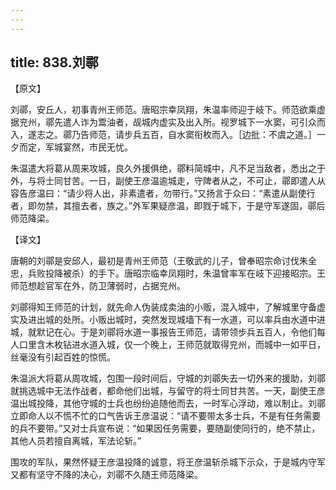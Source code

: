 ```yaml
---
---
---
```

title: 838.刘鄩
---



【原文】

刘鄩，安丘人，初事青州王师范。唐昭宗幸凤翔，朱温率师迎于岐下。师范欲乘虚据兖州，鄩先遣人诈为鬻油者，觇城内虚实及出入所。视罗城下一水窦，可引众而入，遂志之。鄩乃告师范，请步兵五百，自水窦衔枚而入。［边批：不虞之道。］一夕而定，军城宴然，市民无忧。

朱温遣大将葛从周来攻城，良久外援俱绝，鄩料简城中，凡不足当敌者，悉出之于外，与将士同甘苦。一日，副使王彦温逾城走，守陴者从之，不可止，鄩即遣人从容告彦温曰：“请少将人出，非素遣者，勿带行。”又扬言于众曰：“素遣从副使行者，即勿禁，其擅去者，族之。”外军果疑彦温，即戮于城下，于是守军遂固，鄩后师范降梁。

【译文】

唐朝的刘鄩是安邱人，最初是青州王师范（王敬武的儿子，曾奉昭宗命讨伐朱全忠，兵败投降被杀）的手下。唐昭宗临幸凤翔时，朱温曾率军在岐下迎接昭宗。王师范想趁官军在外，防卫薄弱时，占据兖州。

刘鄩得知王师范的计划，就先命人伪装成卖油的小贩，混入城中，了解城里守备虚实及进出城的处所。小贩出城时，突然发现城墙下有一水道，可以率兵由水道中进城，就默记在心。于是刘鄩将水道一事报告王师范，请带领步兵五百人，令他们每人口里含木枚钻进水道入城，仅一个晚上，王师范就取得兖州，而城中一如平日，丝毫没有引起百姓的惊慌。

朱温派大将葛从周攻城，包围一段时间后，守城的刘鄩失去一切外来的援助，刘鄩就挑选城中无法作战者，都命他们出城，与留守的将士同甘共苦。一天，副使王彦温出城投降，其他守城的士兵也纷纷追随他而去，一时军心浮动，难以制止。刘鄩立即命人以不慌不忙的口气告诉王彦温说：“请不要带太多士兵，不是有任务需要的兵不要带。”又对士兵宣布说：“如果因任务需要，要随副使同行的，绝不禁止，其他人员若擅自离城，军法论斩。”

围攻的军队，果然怀疑王彦温投降的诚意，将王彦温斩杀城下示众，于是城内守军又都有坚守不降的决心，刘鄩不久随王师范降梁。